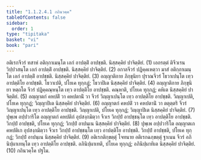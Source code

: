 ```yaml
---
title: "1.1.2.4.1 กถินวคฺค"
tableOfContents: false
sidebar:
  order: 1
type: "tipitaka"
basket: "vi"
book: "pari"
---
```



<DynamicBreadcrumb />

<Division number="162" book="pari">

<Paragraph number="352" book="pari">
อติเรกจีวรํ ทสาหํ อติกฺกาเมนฺโต เอกํ อาปตฺติํ อาปชฺชติ. นิสฺสคฺคิยํ ปาจิตฺติยํ. (1)
</Paragraph>

<Paragraph number="353" book="pari">
เอกรตฺตํ ติจีวเรน วิปฺปวสนฺโต เอกํ อาปตฺติํ อาปชฺชติ. นิสฺสคฺคิยํ ปาจิตฺติยํ. (2)
</Paragraph>

<Paragraph number="354" book="pari">
อกาลจีวรํ ปฏิคฺคเหตฺวา มาสํ อติกฺกาเมนฺโต เอกํ อาปตฺติํ อาปชฺชติ. นิสฺสคฺคิยํ ปาจิตฺติยํ. (3)
</Paragraph>

<Paragraph number="355" book="pari">
อญฺญาติกาย ภิกฺขุนิยา ปุราณจีวรํ โธวาเปนฺโต เทฺว อาปตฺติโย อาปชฺชติ. โธวาเปติ, ปโยเค ทุกฺกฏํ; โธวาปิเต นิสฺสคฺคิยํ ปาจิตฺติยํ. (4)
</Paragraph>

<Paragraph number="356" book="pari">
อญฺญาติกาย ภิกฺขุนิยา หตฺถโต จีวรํ ปฏิคฺคณฺหนฺโต เทฺว อาปตฺติโย อาปชฺชติ. คณฺหาติ, ปโยเค ทุกฺกฏํ; คหิเต นิสฺสคฺคิยํ ปาจิตฺติยํ. (5)
</Paragraph>

<Paragraph number="357" book="pari">
อญฺญาตกํ คหปติํ วา คหปตานิํ วา จีวรํ วิญฺญาเปนฺโต เทฺว อาปตฺติโย อาปชฺชติ. วิญฺญาเปติ, ปโยเค ทุกฺกฏํ; วิญฺญาปิเต นิสฺสคฺคิยํ ปาจิตฺติยํ. (6)
</Paragraph>

<Paragraph number="358" book="pari">
อญฺญาตกํ คหปติํ วา คหปตานิํ วา ตตุตฺตริ จีวรํ วิญฺญาเปนฺโต เทฺว อาปตฺติโย อาปชฺชติ. วิญฺญาเปติ, ปโยเค ทุกฺกฏํ; วิญฺญาปิเต นิสฺสคฺคิยํ ปาจิตฺติยํ. (7)
</Paragraph>

<Paragraph number="359" book="pari">
ปุพฺเพ อปฺปวาริโต อญฺญาตกํ คหปติกํ อุปสงฺกมิตฺวา จีวเร วิกปฺปํ อาปชฺชนฺโต เทฺว อาปตฺติโย อาปชฺชติ. วิกปฺปํ อาปชฺชติ, ปโยเค ทุกฺกฏํ; วิกปฺปํ อาปนฺเน นิสฺสคฺคิยํ ปาจิตฺติยํ. (8)
</Paragraph>

<Paragraph number="360" book="pari">
ปุพฺเพ อปฺปวาริโต อญฺญาตเก คหปติเก อุปสงฺกมิตฺวา จีวเร วิกปฺปํ อาปชฺชนฺโต เทฺว อาปตฺติโย อาปชฺชติ. วิกปฺปํ อาปชฺชติ, ปโยเค ทุกฺกฏํ; วิกปฺปํ อาปนฺเน นิสฺสคฺคิยํ ปาจิตฺติยํ. (9)
</Paragraph>

<Paragraph number="361" book="pari">
อติเรกติกฺขตฺตุํ โจทนาย อติเรกฉกฺขตฺตุํ ฐาเนน จีวรํ อภินิปฺผาเทนฺโต เทฺว อาปตฺติโย อาปชฺชติ. อภินิปฺผาเทติ, ปโยเค ทุกฺกฏํ; อภินิปฺผาทิเต นิสฺสคฺคิยํ ปาจิตฺติยํ. (10)

</Paragraph>
</Division>

<Paragraph number="362" type="center" book="pari">
กถินวคฺโค ปฐโม.
</Paragraph>